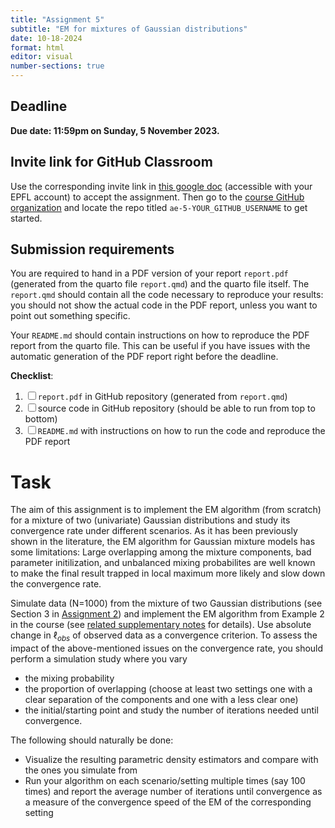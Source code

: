 ```yaml
---
title: "Assignment 5"
subtitle: "EM for mixtures of Gaussian distributions"
date: 10-18-2024
format: html
editor: visual
number-sections: true
---
```


::: callout-important
# Deadline

**Due date: 11:59pm on Sunday, 5 November 2023.**
:::

::: {.callout-note collapse="true"}
# Invite link for GitHub Classroom

Use the corresponding invite link in [this google doc](https://docs.google.com/document/d/1XTO7obXEr2Yxllxk48wnZ5e49ptPGMsMyl40KEZDGRg/edit?usp=sharing) (accessible with your EPFL account) to accept the assignment. Then go to the [course GitHub organization](https://github.com/MATH-517) and locate the repo titled `ae-5-YOUR_GITHUB_USERNAME` to get started.
:::


::: {.callout-warning collapse="false"}
# Submission requirements

You are required to hand in a PDF version of your report `report.pdf` (generated from the quarto file `report.qmd`) and the quarto file itself. The `report.qmd` should contain all the code necessary to reproduce your results: you should not show the actual code in the PDF report, unless you want to point out something specific.

Your `README.md` should contain instructions on how to reproduce the PDF report from the quarto file. This can be useful if you have issues with the automatic generation of the PDF report right before the deadline.

**Checklist**:

1. [ ] `report.pdf` in GitHub repository (generated from `report.qmd`)
2. [ ] source code in GitHub repository (should be able to run from top to bottom)
3. [ ] `README.md` with instructions on how to run the code and reproduce the PDF report
:::

# Task 

The aim of this assignment is to implement the EM algorithm (from scratch) for a mixture of two (univariate) Gaussian distributions and study its convergence rate under different scenarios. As it has been previously shown in the literature, the EM algorithm for Gaussian mixture models has some limitations: Large overlapping among the mixture components, bad parameter initilization, and unbalanced mixing probabilites are well known to make the final result trapped in local maximum more likely and slow down the convergence rate.

Simulate data (N=1000) from the mixture of two Gaussian distributions (see Section 3 in [Assignment 2](https://math-517.github.io/math_517_website/assignments/assignment-02.html)) and implement the EM algorithm from Example 2 in the course (see [related supplementary notes](https://math-517.github.io/math_517_website/notes/week_06.html) for details). Use absolute change in $\ell_{obs}$ of observed data as a convergence criterion. To assess the impact of the above-mentioned issues on the convergence rate, you should perform a simulation study where you vary

  - the mixing probability
  - the proportion of overlapping (choose at least two settings one with a clear separation of the components and one with a less clear one)
  - the initial/starting point
and study the number of iterations needed until convergence.

The following should naturally be done:

-   Visualize the resulting parametric density estimators and compare with the ones you simulate from
-   Run your algorithm on each scenario/setting multiple times (say 100 times) and report the average number of iterations until convergence as a measure of the convergence speed of the EM of the corresponding setting
